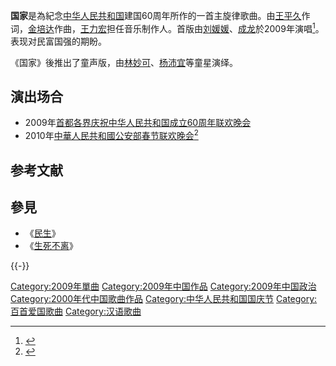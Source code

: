 {{Infobox song
| Name           = 国家
| Type           = 歌曲
| Artist         = [[刘媛媛_(歌唱家)|刘媛媛]] / [[成龙|成龙]]
| alt Artist     = 
| Album          = 
| A-side         = 
| Recorded       = 2008年
| Released       = 2009年<!-- {{Start date|YYYY|MM|DD}} -->
| Published      = 
| Genre          = [[流行歌曲|流行歌曲]]、[[中国爱国歌曲|中国爱国歌曲]]
| Language       = 中文
| Length         = <!-- {{Duration|m=MM|s=SS}} -->
| Writer         = [[王平久|王平久]]
| Composer       = [[金培达|金培达]]
| Arranger    =
| Label          = 
| Producer       = [[王力宏|王力宏]]
| Tracks         = 
| prev           = 
| prev_no        = 
| track_no       = 
| next           = 
| next_no        = 
| Misc           = 
}}

'''国家'''是為紀念[[中华人民共和国|中华人民共和国]]建国60周年所作的一首主旋律歌曲。由[[王平久|王平久]]作词，[[金培达|金培达]]作曲，[[王力宏|王力宏]]担任音乐制作人。首版由[[刘媛媛_(歌唱家)|刘媛媛]]、[[成龙|成龙]]於2009年演唱<ref>{{Cite web |url=http://ent.163.com/09/0302/09/53D1RBB9000300C8.html |title=成龙 刘媛媛 -《国家》 |accessdate=2011-07-26 |archive-date=2012-03-03 |archive-url=https://web.archive.org/web/20120303180720/http://ent.163.com/09/0302/09/53D1RBB9000300C8.html |dead-url=no }}</ref>。表现对民富国强的期盼。

《国家》後推出了童声版，由[[林妙可|林妙可]]、[[杨沛宜|杨沛宜]]等童星演绎。

== 演出场合 ==
* 2009年[[首都各界庆祝中华人民共和国成立60周年联欢晚会|首都各界庆祝中华人民共和国成立60周年联欢晚会]]
* 2010年[[中華人民共和國公安部|中華人民共和國公安部]][[春节联欢晚会|春节联欢晚会]]<ref>{{Cite web |url=http://ent.sina.com.cn/y/2009-12-18/11232814834.shtml |title=公安部春节联欢晚会 成龙刘媛媛再唱《国家》 |access-date=2011-07-26 |archive-date=2019-06-13 |archive-url=https://web.archive.org/web/20190613123739/http://ent.sina.com.cn/y/2009-12-18/11232814834.shtml |dead-url=no }}</ref>

== 参考文献 ==
{{Reflist}}

== 參見 ==
* 《[[民生_(歌曲)|民生]]》
* 《[[生死不离|生死不离]]》

{{-}}
{{中宣部推荐100首爱国歌曲}}
{{放歌九十年|cat|G国}}

[[Category:2009年單曲|Category:2009年單曲]]
[[Category:2009年中国作品|Category:2009年中国作品]]
[[Category:2009年中国政治|Category:2009年中国政治]]
[[Category:2000年代中国歌曲作品|Category:2000年代中国歌曲作品]]
[[Category:中华人民共和国国庆节|Category:中华人民共和国国庆节]]
[[Category:百首爱国歌曲|Category:百首爱国歌曲]]
[[Category:汉语歌曲|Category:汉语歌曲]]
{{music-stub}}